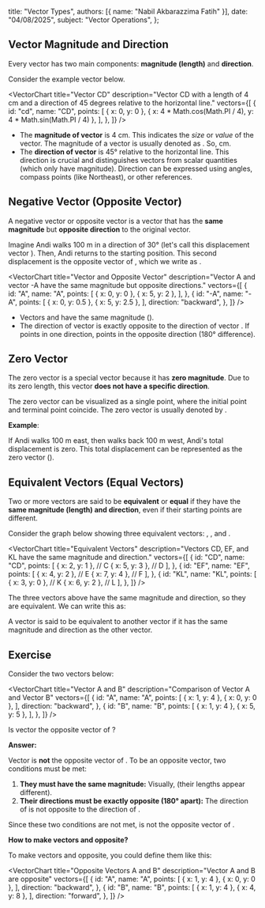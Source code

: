 
  title: "Vector Types",
  authors: [{ name: "Nabil Akbarazzima Fatih" }],
  date: "04/08/2025",
  subject: "Vector Operations",
};

## Vector Magnitude and Direction

Every vector has two main components: **magnitude (length)** and **direction**.

Consider the example vector <InlineMath math="\overrightarrow{CD}" /> below.

<VectorChart
  title="Vector CD"
  description="Vector CD with a length of 4 cm and a direction of 45 degrees relative to the horizontal line."
  vectors={[
    {
      id: "cd",
      name: "CD",
      points: [
        { x: 0, y: 0 },
        { x: 4 * Math.cos(Math.PI / 4), y: 4 * Math.sin(Math.PI / 4) },
      ],
    },
  ]}
/>

- The **magnitude of vector** <InlineMath math="\overrightarrow{CD}" /> is 4 cm. This indicates the _size_ or _value_ of the vector. The magnitude of a vector <InlineMath math="\vec{v}" /> is usually denoted as <InlineMath math="|\vec{v}|" />. So, <InlineMath math="|\overrightarrow{CD}| = 4" /> cm.
- The **direction of vector** <InlineMath math="\overrightarrow{CD}" /> is 45° relative to the horizontal line. This direction is crucial and distinguishes vectors from scalar quantities (which only have magnitude). Direction can be expressed using angles, compass points (like Northeast), or other references.

## Negative Vector (Opposite Vector)

A negative vector or opposite vector is a vector that has the **same magnitude** but **opposite direction** to the original vector.

Imagine Andi walks 100 m in a direction of 30° (let's call this displacement vector <InlineMath math="\vec{A}" />). Then, Andi returns to the starting position. This second displacement is the opposite vector of <InlineMath math="\vec{A}" />, which we write as <InlineMath math="-\vec{A}" />.

<VectorChart
  title="Vector and Opposite Vector"
  description="Vector A and vector -A have the same magnitude but opposite directions."
  vectors={[
    {
      id: "A",
      name: "A",
      points: [
        { x: 0, y: 0 },
        { x: 5, y: 2 },
      ],
    },
    {
      id: "-A",
      name: "-A",
      points: [
        { x: 0, y: 0.5 },
        { x: 5, y: 2.5 },
      ],
      direction: "backward",
    },
  ]}
/>

- Vectors <InlineMath math="\vec{A}" /> and <InlineMath math="-\vec{A}" /> have the same magnitude (<InlineMath math="|\vec{A}| = |-\vec{A}|" />).
- The direction of vector <InlineMath math="-\vec{A}" /> is exactly opposite to the direction of vector <InlineMath math="\vec{A}" />. If <InlineMath math="\vec{A}" /> points in one direction, <InlineMath math="-\vec{A}" /> points in the opposite direction (180° difference).

## Zero Vector

The zero vector is a special vector because it has **zero magnitude**. Due to its zero length, this vector **does not have a specific direction**.

The zero vector can be visualized as a single point, where the initial point and terminal point coincide. The zero vector is usually denoted by <InlineMath math="\vec{0}" />.

**Example**:

If Andi walks 100 m east, then walks back 100 m west, Andi's total displacement is zero. This total displacement can be represented as the zero vector (<InlineMath math="\vec{0}" />).

## Equivalent Vectors (Equal Vectors)

Two or more vectors are said to be **equivalent** or **equal** if they have the **same magnitude (length) and direction**, even if their starting points are different.

Consider the graph below showing three equivalent vectors: <InlineMath math="\overrightarrow{CD}" />, <InlineMath math="\overrightarrow{EF}" />, and <InlineMath math="\overrightarrow{KL}" />.

<VectorChart
  title="Equivalent Vectors"
  description="Vectors CD, EF, and KL have the same magnitude and direction."
  vectors={[
    {
      id: "CD",
      name: "CD",
      points: [
        { x: 2, y: 1 }, // C
        { x: 5, y: 3 }, // D
      ],
    },
    {
      id: "EF",
      name: "EF",
      points: [
        { x: 4, y: 2 }, // E
        { x: 7, y: 4 }, // F
      ],
    },
    {
      id: "KL",
      name: "KL",
      points: [
        { x: 3, y: 0 }, // K
        { x: 6, y: 2 }, // L
      ],
    },
  ]}
/>

The three vectors above have the same magnitude and direction, so they are equivalent. We can write this as:

<BlockMath math="\overrightarrow{CD} = \overrightarrow{EF} = \overrightarrow{KL}" />

A vector is said to be equivalent to another vector if it has the same magnitude and direction as the other vector.

## Exercise

Consider the two vectors below:

<VectorChart
  title="Vector A and B"
  description="Comparison of Vector A and Vector B"
  vectors={[
    {
      id: "A",
      name: "A",
      points: [
        { x: 1, y: 4 },
        { x: 0, y: 0 },
      ],
      direction: "backward",
    },
    {
      id: "B",
      name: "B",
      points: [
        { x: 1, y: 4 },
        { x: 5, y: 5 },
      ],
    },
  ]}
/>

Is vector <InlineMath math="\vec{A}" /> the opposite vector of <InlineMath math="\vec{B}" />?

**Answer:**

Vector <InlineMath math="\vec{A}" /> is **not** the opposite vector of <InlineMath math="\vec{B}" />. To be an opposite vector, two conditions must be met:

1.  **They must have the same magnitude:** Visually, <InlineMath math="|\vec{A}| \neq |\vec{B}|" /> (their lengths appear different).
2.  **Their directions must be exactly opposite (180° apart):** The direction of <InlineMath math="\vec{A}" /> is not opposite to the direction of <InlineMath math="\vec{B}" />.

Since these two conditions are not met, <InlineMath math="\vec{A}" /> is not the opposite vector of <InlineMath math="\vec{B}" />.

**How to make vectors <InlineMath math="\vec{A}" /> and <InlineMath math="\vec{B}" /> opposite?**

To make vectors <InlineMath math="\vec{A}" /> and <InlineMath math="\vec{B}" /> opposite, you could define them like this:

<VectorChart
  title="Opposite Vectors A and B"
  description="Vector A and B are opposite"
  vectors={[
    {
      id: "A",
      name: "A",
      points: [
        { x: 1, y: 4 },
        { x: 0, y: 0 },
      ],
      direction: "backward",
    },
    {
      id: "B",
      name: "B",
      points: [
        { x: 1, y: 4 },
        { x: 4, y: 8 },
      ],
      direction: "forward",
    },
  ]}
/>
